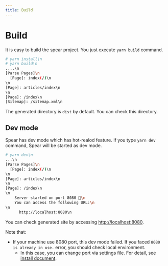 ```yaml
---
title: Build
---
```


# Build

It is easy to build the spear project. You just execute `yarn build` command.

```bash
# yarn install\n
# yarn build\n
....\n
[Parse Pages]\n
  [Page]: index(/)\n
\n
[Page]: articles/index\n
\n
[Page]: /index\n
[Sitemap]: /sitemap.xml\n
```

The generated directory is `dist` by default. You can check this directory.


## Dev mode

Spear has dev mode which has hot-realod feature. If you type `yarn dev` command, Spear will be started as dev mode.

```bash
# yarn dev\n
...\n
[Parse Pages]\n
  [Page]: index(/)\n
\n
[Page]: articles/index\n
\n
[Page]: /index\n
\n
    Server started on port 8080 🚀\n
    You can access the following URL:\n
\n
      http://localhost:8080\n
```

You can check generated site by accessing [http://localhost:8080](http://localhost:8080/).

Note that:
- If your machine use 8080 port, this dev mode failed. If you faced `8080 is already in use.` error, you should check local environment.
  - In this case, you can change port via settings file. For detail, see [install document](/intro/install.html).

